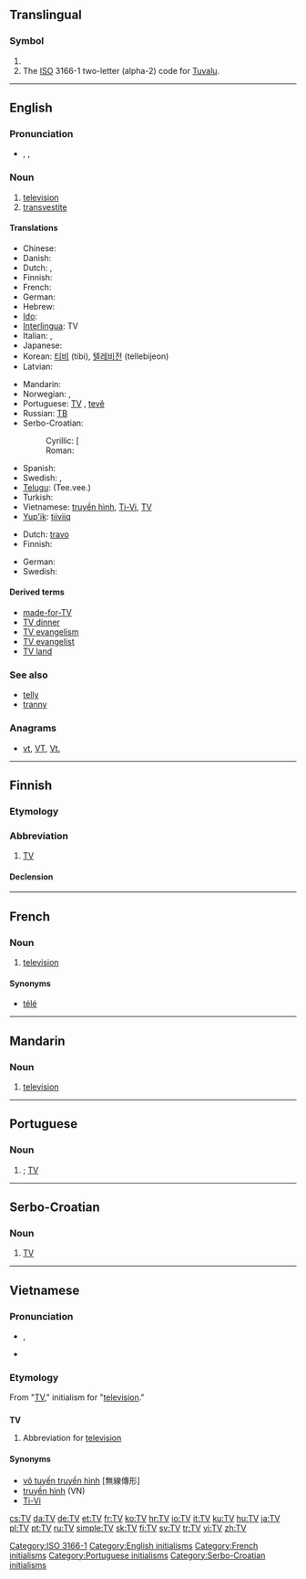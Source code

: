 {{also|tv|.tv}}
==Translingual==
{{wikipedia|dab=TV (disambiguation)|TV}}

===Symbol===
{{infl|mul|symbol}}

# {{SI-unit-abb|tera|volt|[[electromotive force]]}}
# The [[ISO]] 3166-1 two-letter (alpha-2) code for [[Tuvalu]].

[[Category:ISO 3166-1]]

----

==English==

===Pronunciation===
* {{enPR|tē'vē'}}, {{IPA|/ˈtiːˈviː/}}, {{SAMPA|/%ti:"vi:/}}

===Noun===
{{en-noun}}

# [[television]]
# [[transvestite]]

====Translations====
{{trans-top|abbreviation for television}}
* Chinese: {{zh-tsp|電視|电视|diànshì}}
* Danish: {{t+|da|tv|n}}
* Dutch: {{t+|nl|tv|f}}, {{t-|nl|teevee|f}}
* Finnish: {{t+|fi|TV}}
* French: {{t+|fr|télé|f}}
* German: {{t+|de|TV|n}}
* Hebrew: {{t+|he|טלוויזיה|f|tr=televizia}}
* [[Ido]]: {{t+|io|TV|xs=Ido}}
* [[Interlingua]]: TV
* Italian: {{t+|it|TV|f}}, {{t-|it|tivù|f}}
* Japanese: {{t+|ja|テレビ|tr=térebi}}
* Korean: [[티비]] (tibi), [[텔레비전]] (tellebijeon)
* Latvian: {{t-|lv|TV|xs=Latvian}}
{{trans-mid}}
* Mandarin: {{t-|cmn|TV}}
* Norwegian: {{t-|no|TV}}, {{t-|no|teve}}
* Portuguese: [[TV#Portuguese|TV]] {{f}}, [[tevê]] {{f}}
* Russian: [[ТВ#Russian|ТВ]] {{unicode|(tɛvɛ́)}} {{n}}
* Serbo-Croatian:
*: Cyrillic: [{{t|sh|ТВ|sc=Cyrl}}
*: Roman: {{t|sh|TV}}
* Spanish: {{t-|es|tele}}
* Swedish: {{t+|sv|tv}}, {{t+|sv|teve}}
* [[Telugu]]: {{t|te|టీ.వీ.}} (Tee.vee.)
* Turkish: {{t|tr|TV}}
* Vietnamese: [[truyền hình]], [[Ti-Vi]], [[TV#Vietnamese|TV]]
* [[Yup'ik]]: [[tiiviiq]]
{{trans-bottom}}

{{trans-top|abbreviation for transvestite}}
* Dutch: [[travo]] {{m}}
* Finnish: {{t+|fi|transu}}
{{trans-mid}}
* German: {{t|de|Transe|f}}
* Swedish: {{t+|sv|T}}
{{trans-bottom}}

====Derived terms====
* [[made-for-TV]]
* [[TV dinner]]
* [[TV evangelism]]
* [[TV evangelist]]
* [[TV land]]

===See also===
* [[telly]]
* [[tranny]]

===Anagrams===
* [[vt#English|vt]], [[VT#English|VT]], [[Vt.#English|Vt.]]

[[Category:English initialisms]]
----

==Finnish==

===Etymology===
{{term|televisio||television}}

===Abbreviation===
{{infl|fi|abbreviation}}

# [[TV#English|TV]] {{gloss|abbreviation for television}}

====Declension====
{{fi-decl<!--

-->|type=filee<!--

-->|nom_sg=TV<!--
-->|gen_sg=TV:n<!--
-->|par_sg=TV:tä<!--
-->|ine_sg=TV:ssä<!--
-->|ela_sg=TV:stä<!--
-->|ill_sg=TV:seen<!--
-->|ade_sg=TV:llä<!--
-->|abl_sg=TV:ltä<!--
-->|all_sg=TV:llä<!--
-->|ess_sg=TV:nä<!--
-->|tra_sg=TV:ksi<!--
-->|abe_sg=TV:ttä<!--

-->|nom_pl=TV:t<!--
-->|gen_pl=TV:iden<!--
-->|par_pl=TV:itä<!--
-->|ine_pl=TV:issä<!--
-->|ela_pl=TV:istä<!--
-->|ill_pl=TV:isiin<!--
-->|ade_pl=TV:illä<!--
-->|abl_pl=TV:iltä<!--
-->|all_pl=TV:ille<!--
-->|ess_pl=TV:inä<!--
-->|tra_pl=TV:iksi<!--
-->|ins_pl=TV:in<!--
-->|abe_pl=TV:ittä<!--
-->|com_pl=TV:ineen<!--
-->}}

----

==French==

===Noun===
{{fr-noun-inv|f}}

# {{Canada|and|Belgium|informal|lang=fr}} [[television]]

====Synonyms====
* [[télé]]

[[Category:French initialisms]]
----

==Mandarin==

===Noun===
{{cmn-noun|p|pin=TV|pint=tv|tas=TV}}

# [[television]]

----

==Portuguese==

===Noun===
{{infl|pt|noun|g=f}}

# {{initialism of|televisão|lang=pt|nodot=1}}; [[TV#English|TV]]

[[Category:Portuguese initialisms]]
----

==Serbo-Croatian==

===Noun===
{{sh-noun|g=m|r|ТВ}}

# [[TV#English|TV]]

[[Category:Serbo-Croatian initialisms]]
----

==Vietnamese==

===Pronunciation===
* {{IPA|/ˈtiːˈviː/|lang=vi}}, {{SAMPA|/"ti:"vi:/}}
* {{homophones|Ti-Vi}}

===Etymology===
From {{etyl|en|vi}} "[[TV#English|TV]]," initialism for "[[television]]."

==={{abbreviation|Vietnamese}}===
'''TV'''

# Abbreviation for [[television]]

====Synonyms====
* [[vô tuyến truyền hình]] [無線傳形]
* [[truyền hình]] (VN)
* [[Ti-Vi]]

[[cs:TV]]
[[da:TV]]
[[de:TV]]
[[et:TV]]
[[fr:TV]]
[[ko:TV]]
[[hr:TV]]
[[io:TV]]
[[it:TV]]
[[ku:TV]]
[[hu:TV]]
[[ja:TV]]
[[pl:TV]]
[[pt:TV]]
[[ru:TV]]
[[simple:TV]]
[[sk:TV]]
[[fi:TV]]
[[sv:TV]]
[[tr:TV]]
[[vi:TV]]
[[zh:TV]]